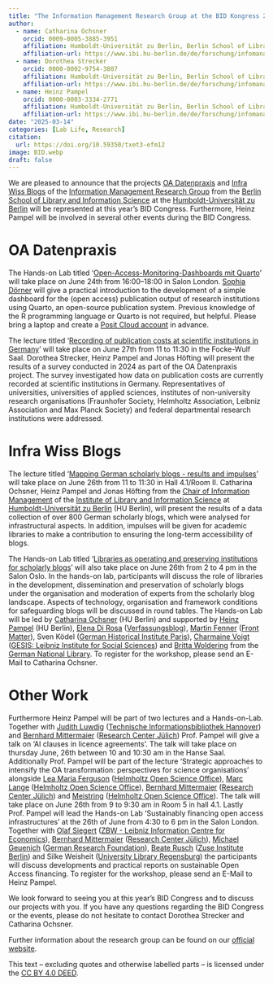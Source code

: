 ```yaml
---
title: "The Information Management Research Group at the BID Kongress 2025"
author: 
  - name: Catharina Ochsner
    orcid: 0009-0005-3885-3951
    affiliation: Humboldt-Universität zu Berlin, Berlin School of Library and Information Science (IBI) 
    affiliation-url: https://www.ibi.hu-berlin.de/de/forschung/infomanagement/teaminfomanagement
  - name: Dorothea Strecker
    orcid: 0000-0002-9754-3807
    affiliation: Humboldt-Universität zu Berlin, Berlin School of Library and Information Science (IBI) 
    affiliation-url: https://www.ibi.hu-berlin.de/de/forschung/infomanagement/teaminfomanagement  
  - name: Heinz Pampel
    orcid: 0000-0003-3334-2771
    affiliation: Humboldt-Universität zu Berlin, Berlin School of Library and Information Science (IBI) 
    affiliation-url: https://www.ibi.hu-berlin.de/de/forschung/infomanagement/teaminfomanagement
date: "2025-03-14"
categories: [Lab Life, Research]
citation: 
  url: https://doi.org/10.59350/txet3-efm12           
image: BID.webp
draft: false
---
```


We are pleased to announce that the projects [OA Datenpraxis](https://oa-datenpraxis.de/index.html) and [Infra Wiss Blogs](https://infrawissblogs.org/) of the [Information Management Research Group](https://www.ibi.hu-berlin.de/de/forschung/infomanagement) from the [Berlin School of Library and Information Science](https://www.ibi.hu-berlin.de/de) at the [Humboldt-Universität zu Berlin](https://www.hu-berlin.de/de) will be represented at this year's BID Congress. Furthermore, Heinz Pampel will be involved in several other events during the BID Congress.

# OA Datenpraxis

The Hands-on Lab titled ‘[Open-Access-Monitoring-Dashboards mit Quarto](https://bid2025.abstractserver.com/program/#/details/sessions/79)’ will take place on June 24th from 16:00–18:00 in Salon London. [Sophia Dörner](https://www.sub.uni-goettingen.de/kontakt/personen-a-z/personendetails/person/sophia-doerner/) will give a practical introduction to the development of a simple dashboard for the (open access) publication output of research institutions using Quarto, an open-source publication system. Previous knowledge of the R programming language or Quarto is not required, but helpful. Please bring a laptop and create a [Posit Cloud account](https://posit.cloud/plans/free) in advance.

The lecture titled ‘[Recording of publication costs at scientific institutions in Germany](https://bid2025.abstractserver.com/program/#/details/presentations/273)’ will take place on June 27th from 11 to 11:30 in the Focke-Wulf Saal. Dorothea Strecker, Heinz Pampel and Jonas Höfting will present the results of a survey conducted in 2024 as part of the OA Datenpraxis project. The survey investigated how data on publication costs are currently recorded at scientific institutions in Germany. Representatives of universities, universities of applied sciences, institutes of non-university research organisations (Fraunhofer Society, Helmholtz Association, Leibniz Association and Max Planck Society) and federal departmental research institutions were addressed.

# Infra Wiss Blogs

The lecture titled ‘[Mapping German scholarly blogs - results and impulses](https://bid2025.abstractserver.com/program/#/details/presentations/307)’ will take place on June 26th from 11 to 11:30 in Hall 4.1/Room II. Catharina Ochsner, Heinz Pampel and Jonas Höfting from the [Chair of Information Management](https://www.ibi.hu-berlin.de/de/forschung/infomanagement) of the [Institute of Library and Information Science](https://www.ibi.hu-berlin.de/de) at [Humboldt-Universität zu Berlin](https://www.hu-berlin.de/de) (HU Berlin), will present the results of a data collection of over 800 German scholarly blogs, which were analysed for infrastructural aspects. In addition, impulses will be given for academic libraries to make a contribution to ensuring the long-term accessibility of blogs.

The Hands-on Lab titled ‘[Libraries as operating and preserving institutions for scholarly blogs](https://bid2025.abstractserver.com/program/#/details/sessions/84)’ will also take place on June 26th from 2 to 4 pm in the Salon Oslo. In the hands-on lab, participants will discuss the role of libraries in the development, dissemination and preservation of scholarly blogs under the organisation and moderation of experts from the scholarly blog landscape. Aspects of technology, organisation and framework conditions for safeguarding blogs will be discussed in round tables. The Hands-on Lab will be led by [Catharina Ochsner](https://www.ibi.hu-berlin.de/de/forschung/infomanagement/teaminfomanagement) (HU Berlin) and supported by [Heinz Pampel](https://heinzpampel.de/) (HU Berlin), [Elena Di Rosa](https://verfassungsblog.de/author/elena-di-rosa/) ([Verfassungsblog](https://verfassungsblog.de/)), [Martin Fenner](https://front-matter.io/team) ([Front Matter](https://front-matter.%20io/)), Sven Ködel ([German Historical Institute Paris](https://www.dhi-paris.fr/home.html)), [Charmaine Voigt](https://www.gesis.org/institut/ueber-uns/mitarbeitendenverzeichnis/person/Charmaine.Voigt) ([GESIS: Leibniz Institute for Social Sciences](https://www.gesis.org/home)) and [Britta Woldering](https://www.dnb.de/SharedDocs/Kontaktdaten/DE/wolderingBritta.html) from the [German National Library](https://www.dnb.de/DE/Home/home_node.html). To register for the workshop, please send an E-Mail to Catharina Ochsner.

# Other Work

Furthermore Heinz Pampel will be part of two lectures and a Hands-on-Lab. Together with [Judith Luwdig](https://vivo.tib.eu/fis/display/n0000-0001-5322-0478) ([Technische Informationsbibliothek Hannover](https://www.tib.eu/de/)) and [Bernhard Mittermaier](https://www.fz-juelich.de/de/zb/kontakt/zb-leitung) ([Research Center Jülich](https://www.fz-juelich.de/de)) Prof. Pampel will give a talk on ‘AI clauses in licence agreements’. The talk will take place on thursday June, 26th between 10 and 10:30 am in the Hanse Saal. Additionally Prof. Pampel will be part of the lecture ‘Strategic approaches to intensify the OA transformation: perspectives for science organisations’ alongside [Lea Maria Ferguson](https://os.helmholtz.de/ueber-uns/team-und-kontakt/) ([Helmholtz Open Science Office](https://os.helmholtz.de/)), [Marc Lange](https://os.helmholtz.de/ueber-uns/team-und-kontakt/) ([Helmholtz Open Science Office](https://os.helmholtz.de/)), [Bernhard Mittermaier](https://www.fz-juelich.de/de/zb/kontakt/zb-leitung) ([Research Center Jülich](https://www.fz-juelich.de/de)) and [Meistring](https://os.helmholtz.de/ueber-uns/team-und-kontakt/) ([Helmholtz Open Science Office](https://os.helmholtz.de/)). The talk will take place on June 26th from 9 to 9:30 am in Room 5 in hall 4.1. Lastly Prof. Pampel will lead the Hands-on Lab ‘Sustainably financing open access infrastructures’ at the 26th of June from 4:30 to 6 pm in the Salon London. Together with [Olaf Siegert](https://www.zbw.eu/de/ueber-zbw/profil/mitarbeiterprofile/profil-olaf-siegert) ([ZBW - Leibniz Information Centre for Economics](https://www.zbw.eu/de/)), [Bernhard Mittermaier](https://www.fz-juelich.de/de/zb/kontakt/zb-leitung) ([Research Center Jülich](https://www.fz-juelich.de/de)), [Michael Geuenich](https://www.dfg.de/de/ueber-uns/geschaeftsstelle/personen/michael-geuenich-165456) ([German Research Foundation](https://www.dfg.de/de)), [Beate Rusch](https://www.zib.de/members/rusch) ([Zuse Institute Berlin](https://www.zib.de/index.php/)) and Silke Weisheit ([University Library Regensburg](https://www.uni-regensburg.de/bibliothek/startseite/index.html)) the participants will discuss developments and practical reports on sustainable Open Access financing. To register for the workshop, please send an E-Mail to Heinz Pampel.

We look forward to seeing you at this year's BID Congress and to discuss our projects with you. If you have any questions regarding the BID Congress or the events, please do not hesitate to contact Dorothea Strecker and Catharina Ochsner.

Further information about the research group can be found on our [official website](http://hu.berlin/infomgnt).

This text – excluding quotes and otherwise labelled parts – is licensed under the [CC BY 4.0 DEED](https://creativecommons.org/licenses/by/4.0/deed.de).
